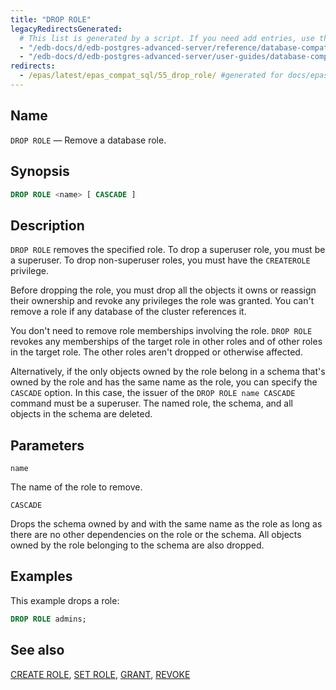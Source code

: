 ```yaml
---
title: "DROP ROLE"
legacyRedirectsGenerated:
  # This list is generated by a script. If you need add entries, use the `legacyRedirects` key.
  - "/edb-docs/d/edb-postgres-advanced-server/reference/database-compatibility-for-oracle-developers-reference-guide/9.6/Database_Compatibility_for_Oracle_Developers_Reference_Guide.1.069.html"
  - "/edb-docs/d/edb-postgres-advanced-server/user-guides/database-compatibility-for-oracle-developers-guide/9.5/Database_Compatibility_for_Oracle_Developers_Guide.1.095.html"
redirects:
  - /epas/latest/epas_compat_sql/55_drop_role/ #generated for docs/epas/reorg-role-use-case-mode
---
```


<div id="drop_role" class="registered_link"></div>

## Name

`DROP ROLE` &mdash; Remove a database role.

## Synopsis

```sql
DROP ROLE <name> [ CASCADE ]
```

## Description

`DROP ROLE` removes the specified role. To drop a superuser role, you must be a superuser. To drop non-superuser roles, you must have the `CREATEROLE` privilege.

Before dropping the role, you must drop all the objects it owns or reassign their ownership and revoke any privileges the role was granted. You can't remove a role if any database of the cluster references it. 

You don't need to remove role memberships involving the role. `DROP ROLE` revokes any memberships of the target role in other roles and of other roles in the target role. The other roles aren't dropped or otherwise affected.

Alternatively, if the only objects owned by the role belong in a schema that's owned by the role and has the same name as the role, you can specify the `CASCADE` option. In this case, the issuer of the `DROP ROLE name CASCADE` command must be a superuser. The named role, the schema, and all objects in the schema are deleted.

## Parameters

`name`

 The name of the role to remove.

`CASCADE`

 Drops the schema owned by and with the same name as the role as long as there are no other dependencies on the role or the schema. All objects owned by the role belonging to the schema are also dropped.

## Examples

This example drops a role:

```sql
DROP ROLE admins;
```

## See also

[CREATE ROLE](32_create_role/#create_role), [SET ROLE](73_set_role/#set_role), [GRANT](64_grant/#grant), [REVOKE](67_revoke/#revoke)
